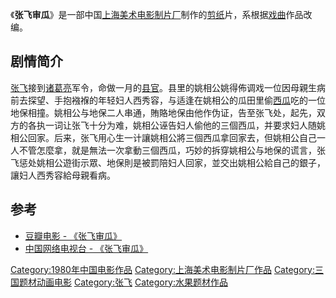 {{Infobox Film
|片名          = 张飞审瓜
|其他名称      = 
|图像          = 
|图像说明      = 
|导演          = [[钱运达|钱运达]]
|监制          = 
|制片          = 
|编剧          = 
|剧本          = 
|故事          = 
|原著          = 
|旁白          = 
|统筹          = 
|主演          = 
|分级          = 
|副标题        = 
|主题曲        = 
|片头曲        = 
|片尾曲        = 
|配乐          = 
|摄影          = [[唐益楚|唐益楚]]
|剪辑          = 
|制片商        = [[上海美术电影制片厂|上海美术电影制片厂]]
|发行商        = 
|上映日期      = 1980年
|发行日期      = 
|片长          = 25分钟
|产地          = {{CHNML}}
|语言          = [[汉语普通话|汉语普通话]]
|官方网站      = 
|预算          = 
|票房          = 
|前集          = 
|续集          = 
|中国大陆片名  = 
|香港片名      = 
|澳门片名      = 
|台湾片名      = 
|新马片名      = 
|sarft_id    = <!-- 公映许可号码 -->
|amg_id      = <!-- AMG（All Media Guide）ID -->
|imdb_id     = <!-- IMDB（互联网电影数据库）ID -->
}}
《'''张飞审瓜'''》是一部中国[[上海美术电影制片厂|上海美术电影制片厂]]制作的[[剪纸|剪纸]]片，系根据[[戏曲|戏曲]]作品改编。

==剧情简介==
[[张飞|张飞]]接到[[诸葛亮|诸葛亮]]军令，命做一月的[[县官|县官]]。县里的姚相公姚得佈调戏一位因母親生病前去探望、手抱襁褓的年轻妇人西秀容，与适逢在姚相公的瓜田里偷[[西瓜|西瓜]]吃的一位地保相撞。姚相公与地保二人串通，賄賂地保由他作伪证，告至张飞处，起先，双方的各执一词让张飞十分为难，姚相公诬告妇人偷他的三個西瓜，并要求妇人随姚相公回家。后来，张飞用心生一计讓姚相公將三個西瓜拿回家去，但姚相公自己一人不管怎麼拿，就是無法一次拿動三個西瓜，巧妙的拆穿姚相公与地保的谎言，张飞惩处姚相公遊街示眾、地保則是被罰陪妇人回家，並交出姚相公給自己的銀子，讓妇人西秀容給母親看病。

==参考==
*[http://movie.douban.com/subject/1441797/  豆瓣电影 - 《张飞审瓜》] {{Wayback|url=http://movie.douban.com/subject/1441797/ |date=20160308031941 }}
*[https://web.archive.org/web/20130821144818/http://donghua.cntv.cn/2013/04/15/VIDA1366016788023978.shtml 中国网络电视台 - 《张飞审瓜》]

{{上海美术电影制片厂1980年代作品}}
[[Category:1980年中国电影作品|Category:1980年中国电影作品]]
[[Category:上海美术电影制片厂作品|Category:上海美术电影制片厂作品]]
[[Category:三国题材动画电影|Category:三国题材动画电影]]
[[Category:张飞|Category:张飞]]
[[Category:水果题材作品|Category:水果题材作品]]